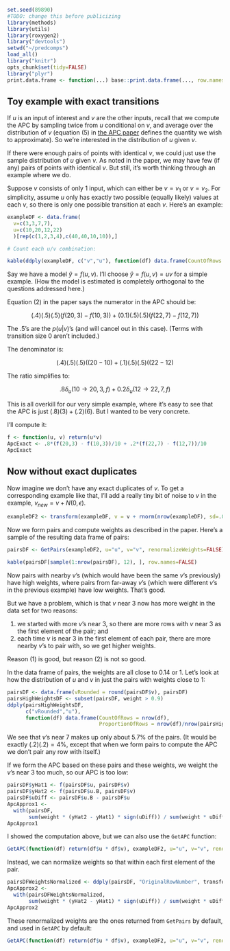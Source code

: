 ```r
set.seed(89890)
#TODO: change this before publicizing
library(methods)
library(utils)
library(roxygen2)
library("devtools")
setwd("~/predcomps")
load_all()
library("knitr")
opts_chunk$set(tidy=FALSE)
library("plyr")
print.data.frame <- function(...) base::print.data.frame(..., row.names=FALSE)
```

## Toy example with exact transitions

If $u$ is an input of interest and $v$ are the other inputs, recall that we compute the APC by sampling twice from $u$ conditional on $v$, and average over the distribution of $v$ (equation (5) in [the APC paper](http://www.stat.columbia.edu/~gelman/research/published/ape17.pdf) defines the quantity we wish to approximate). So we're interested in the distribution of $u$ given $v$. 

If there were enough pairs of points with identical $v$, we could just use the sample distribution of $u$ given $v$. As noted in the paper, we may have few (if any) pairs of points with identical $v$. But still, it's worth thinking through an example where we do.

Suppose $v$ consists of only 1 input, which can either be $v=v_1$ or $v=v_2$. For simplicity, assume $u$ only has exactly two possible (equally likely) values at each $v$, so there is only one possible transition at each $v$. Here's an example:

```r
exampleDF <- data.frame(
  v=c(3,3,7,7),  
  u=c(10,20,12,22) 
  )[rep(c(1,2,3,4),c(40,40,10,10)),]

# Count each u/v combination:
```

```r
kable(ddply(exampleDF, c("v","u"), function(df) data.frame(CountOfRows = nrow(df))))
```

Say we have a model $\hat{y} = f(u,v)$. I'll choose $\hat{y} = f(u,v) = uv$ for a simple example. (How the model is estimated is completely orthogonal to the questions addressed here.)

Equation (2) in the paper says the numerator in the APC should be:

$$(.4)(.5)(.5)(f(20,3) - f(10, 3)) + (0.1)(.5)(.5)(f(22,7) - f(12,7)) $$

The .5's are the $p(u|v)$'s (and will cancel out in this case). (Terms with transition size 0 aren't included.)

The denominator is:

$$(.4)(.5)(.5)((20 - 10) + (.1)(.5)(.5)((22 - 12)$$

The ratio simplifies to:

$$.8 \delta_u(10 \rightarrow 20, 3, f) + 0.2 \delta_u(12 \rightarrow 22, 7, f)$$

This is all overkill for our very simple example, where it's easy to see that the APC is just $(.8)(3) + (.2)(6)$. But I wanted to be very concrete.

I'll compute it:

```r
f <- function(u, v) return(u*v)
ApcExact <- .8*(f(20,3) - f(10,3))/10 + .2*(f(22,7) - f(12,7))/10
ApcExact
```

## Now without exact duplicates

Now imagine we don't have any exact duplicates of $v$. To get a corresponding example like that, I'll add a really tiny bit of noise to $v$ in the example, $v_{new} = v + N(0,\epsilon)$.

```r
exampleDF2 <- transform(exampleDF, v = v + rnorm(nrow(exampleDF), sd=.001))
```

Now we form pairs and compute weights as described in the paper. Here's a sample of the resulting data frame of pairs:

```r
pairsDF <- GetPairs(exampleDF2, u="u", v="v", renormalizeWeights=FALSE)
```

```r
kable(pairsDF[sample(1:nrow(pairsDF), 12), ], row.names=FALSE)
```

Now pairs with nearby $v$'s (which would have been the same $v$'s previously) have high weights, where pairs from far-away $v$'s (which were different $v$'s in the previous example) have low weights. That's good.

But we have a problem, which is that $v$ near 3 now has more weight in the data set for two reasons:

1. we started with more $v$'s near 3, so there are more rows with $v$ near 3 as the first element of the pair; and
2. each time $v$ is near $3$ in the first element of each pair, there are more nearby $v$'s to pair with, so we get higher weights.

Reason (1) is good, but reason (2) is not so good.

In the data frame of pairs, the weights are all close to 0.14 or 1. Let's look at how the distribution of $u$ and $v$ in just the pairs with weights close to 1:

```r
pairsDF <- data.frame(vRounded = round(pairsDF$v), pairsDF)
pairsHighWeightsDF <- subset(pairsDF, weight > 0.9)
ddply(pairsHighWeightsDF,
      c("vRounded","u"), 
      function(df) data.frame(CountOfRows = nrow(df),
                              ProportionOfRows = nrow(df)/nrow(pairsHighWeightsDF)))
```

We see that $v$'s near 7 makes up only about 5.7% of the pairs. (It would be exactly $(.2)(.2) = 4$%, except that when we form pairs to compute the APC we don't pair any row with itself.)

If we form the APC based on these pairs and these weights, we weight the $v$'s near 3 too much, so our APC is too low:

```r

pairsDF$yHat1 <- f(pairsDF$u, pairsDF$v)
pairsDF$yHat2 <- f(pairsDF$u.B, pairsDF$v)
pairsDF$uDiff <- pairsDF$u.B - pairsDF$u
ApcApprox1 <- 
  with(pairsDF,
       sum(weight * (yHat2 - yHat1) * sign(uDiff)) / sum(weight * uDiff * sign(uDiff)))
ApcApprox1
```

I showed the computation above, but we can also use the ```GetAPC``` function:

```r
GetAPC(function(df) return(df$u * df$v), exampleDF2, u="u", v="v", renormalizeWeights=FALSE)
```

Instead, we can normalize weights so that within each first element of the pair. 

```r
pairsDFWeightsNormalized <- ddply(pairsDF, "OriginalRowNumber", transform, weight = weight/sum(weight))
ApcApprox2 <- 
  with(pairsDFWeightsNormalized, 
       sum(weight * (yHat2 - yHat1) * sign(uDiff)) / sum(weight * uDiff * sign(uDiff)))
ApcApprox2
```

These renormalized weights are the ones returned from ```GetPairs``` by default, and used in ```GetAPC``` by default:

```r
GetAPC(function(df) return(df$u * df$v), exampleDF2, u="u", v="v", renormalizeWeights=TRUE)
```

